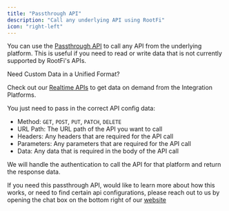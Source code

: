```yaml
---
title: "Passthrough API"
description: "Call any underlying API using RootFi"
icon: "right-left"
---
```


You can use the [Passthrough API](/api-reference/v3/core/passthrough/passthrough) to call any API from the underlying platform. This is useful if you need to read or write data that is not currently supported by RootFi's APIs.

<Info>
Need Custom Data in a Unified Format?

Check out our [Realtime APIs](/documentation/concepts/supplemental-data/realtime-data) to get data on demand from the Integration Platforms.

</Info>

You just need to pass in the correct API config data:

- Method: `GET`, `POST`, `PUT`, `PATCH`, `DELETE`
- URL Path: The URL path of the API you want to call
- Headers: Any headers that are required for the API call
- Parameters: Any parameters that are required for the API call
- Data: Any data that is required in the body of the API call

We will handle the authentication to call the API for that platform and return the response data.

If you need this passthrough API, would like to learn more about how this works, or need to find certain api configurations, please reach out to us by opening the chat box on the bottom right of our [website](https://integrationlabs.co/)
